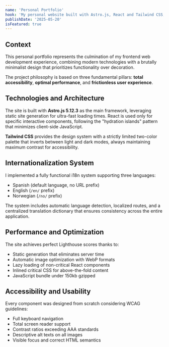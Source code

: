 ```yaml
---
name: 'Personal Portfolio'
hook: 'My personal website built with Astro.js, React and Tailwind CSS, featuring a brutally minimalist approach and total web accessibility.'
publishDate: '2025-05-20'
isFeatured: true
---
```


## Context

This personal portfolio represents the culmination of my frontend web development experience, combining modern technologies with a brutally minimalist design that prioritizes functionality over decoration.

The project philosophy is based on three fundamental pillars: **total accessibility**, **optimal performance**, and **frictionless user experience**.

## Technologies and Architecture

The site is built with **Astro.js 5.12.3** as the main framework, leveraging static site generation for ultra-fast loading times. React is used only for specific interactive components, following the "hydration islands" pattern that minimizes client-side JavaScript.

**Tailwind CSS** provides the design system with a strictly limited two-color palette that inverts between light and dark modes, always maintaining maximum contrast for accessibility.

## Internationalization System

I implemented a fully functional i18n system supporting three languages:

- Spanish (default language, no URL prefix)
- English (`/en/` prefix)
- Norwegian (`/no/` prefix)

The system includes automatic language detection, localized routes, and a centralized translation dictionary that ensures consistency across the entire application.

## Performance and Optimization

The site achieves perfect Lighthouse scores thanks to:

- Static generation that eliminates server time
- Automatic image optimization with WebP formats
- Lazy loading of non-critical React components
- Inlined critical CSS for above-the-fold content
- JavaScript bundle under 150kb gzipped

## Accessibility and Usability

Every component was designed from scratch considering WCAG guidelines:

- Full keyboard navigation
- Total screen reader support
- Contrast ratios exceeding AAA standards
- Descriptive alt texts on all images
- Visible focus and correct HTML semantics
